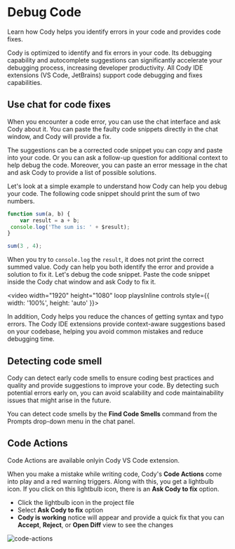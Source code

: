 <!-- Hackathon -->
# Debug Code

<p className="subtitle">Learn how Cody helps you identify errors in your code and provides code fixes.</p>

Cody is optimized to identify and fix errors in your code. Its debugging capability and autocomplete suggestions can significantly accelerate your debugging process, increasing developer productivity. All Cody IDE extensions (VS Code, JetBrains) support code debugging and fixes capabilities.

## Use chat for code fixes

When you encounter a code error, you can use the chat interface and ask Cody about it. You can paste the faulty code snippets directly in the chat window, and Cody will provide a fix.

The suggestions can be a corrected code snippet you can copy and paste into your code. Or you can ask a follow-up question for additional context to help debug the code. Moreover, you can paste an error message in the chat and ask Cody to provide a list of possible solutions.

Let's look at a simple example to understand how Cody can help you debug your code. The following code snippet should print the sum of two numbers.

```js
function sum(a, b) {
    var result = a + b;
 console.log('The sum is: ' + $result);
}

sum(3 , 4);
```

When you try to `console.log` the `result`, it does not print the correct summed value. Cody can help you both identify the error and provide a solution to fix it. Let's debug the code snippet. Paste the code snippet inside the Cody chat window and ask Cody to fix it.

<video width="1920" height="1080" loop playsInline controls style={{ width: '100%', height: 'auto' }}>
	<source src="https://storage.googleapis.com/sourcegraph-assets/Docs/Media/fix-code.mp4" type="video/mp4" />
</video>

In addition, Cody helps you reduce the chances of getting syntax and typo errors. The Cody IDE extensions provide context-aware suggestions based on your codebase, helping you avoid common mistakes and reduce debugging time.

## Detecting code smell

Cody can detect early code smells to ensure coding best practices and quality and provide suggestions to improve your code. By detecting such potential errors early on, you can avoid scalability and code maintainability issues that might arise in the future.

You can detect code smells by the **Find Code Smells** command from the Prompts drop-down menu in the chat panel.

## Code Actions

<Callout type="info">Code Actions are available onlyin Cody VS Code extension.</Callout>

When you make a mistake while writing code, Cody's **Code Actions** come into play and a red warning triggers. Along with this, you get a lightbulb icon. If you click on this lightbulb icon, there is an **Ask Cody to fix** option.

- Click the lightbulb icon in the project file
- Select **Ask Cody to fix** option
- **Cody is working** notice will appear and provide a quick fix that you can **Accept**, **Reject**, or **Open Diff** view to see the changes

![code-actions](https://storage.googleapis.com/sourcegraph-assets/Docs/cody-code-actions-vscode-1124.png)
